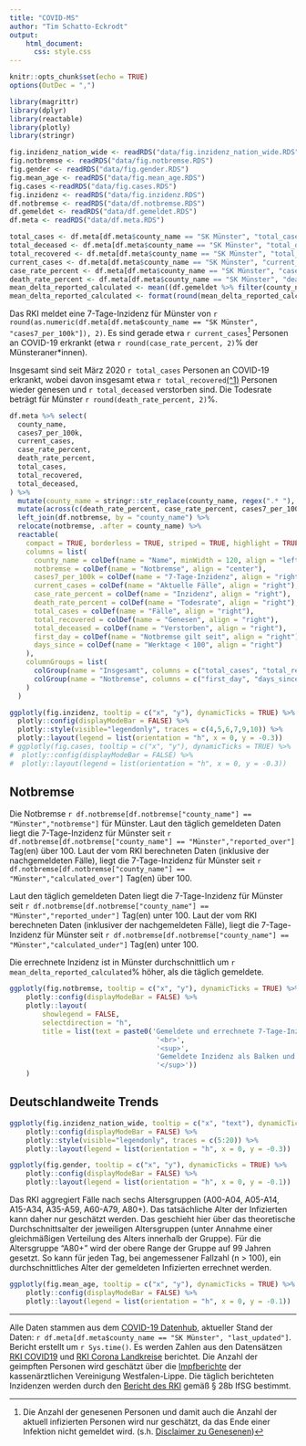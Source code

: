 ```yaml
---
title: "COVID-MS"
author: "Tim Schatto-Eckrodt"
output: 
    html_document:
      css: style.css
---
```


```r
knitr::opts_chunk$set(echo = TRUE)
options(OutDec = ",")

library(magrittr)
library(dplyr)
library(reactable)
library(plotly)
library(stringr)

fig.inzidenz_nation_wide <- readRDS("data/fig.inzidenz_nation_wide.RDS")
fig.notbremse <- readRDS("data/fig.notbremse.RDS")
fig.gender <- readRDS("data/fig.gender.RDS")
fig.mean_age <- readRDS("data/fig.mean_age.RDS")
fig.cases <-readRDS("data/fig.cases.RDS")
fig.inzidenz <- readRDS("data/fig.inzidenz.RDS")
df.notbremse <- readRDS("data/df.notbremse.RDS")
df.gemeldet <- readRDS("data/df.gemeldet.RDS")
df.meta <- readRDS("data/df.meta.RDS")

total_cases <- df.meta[df.meta$county_name == "SK Münster", "total_cases"]
total_deceased <- df.meta[df.meta$county_name == "SK Münster", "total_deceased"]
total_recovered <- df.meta[df.meta$county_name == "SK Münster", "total_recovered"]
current_cases <- df.meta[df.meta$county_name == "SK Münster", "current_cases"]
case_rate_percent <- df.meta[df.meta$county_name == "SK Münster", "case_rate_percent"]
death_rate_percent <- df.meta[df.meta$county_name == "SK Münster", "death_rate_percent"]
mean_delta_reported_calculated <- mean((df.gemeldet %>% filter(county_name == "SK Münster", !is.na(i_reported)) %>% mutate(delta_p = (i_calculated-i_reported)/i_reported))$delta_p)
mean_delta_reported_calculated <- format(round(mean_delta_reported_calculated*100, 2), nsmall = 2)

```

Das RKI meldet eine 7-Tage-Inzidenz für Münster von ```r round(as.numeric(df.meta[df.meta$county_name == "SK Münster", "cases7_per_100k"]), 2)```. Es sind gerade etwa ```r current_cases```[^note_estimated] Personen an COVID-19 erkrankt (etwa ```r round(case_rate_percent, 2)```% der Münsteraner*innen).

Insgesamt sind seit März 2020 ```r total_cases``` Personen an COVID-19 erkrankt, wobei davon insgesamt etwa ```r total_recovered```[\(^1\)](#fn1) Personen wieder genesen und ```r total_deceased``` verstorben sind. Die Todesrate beträgt für Münster ```r round(death_rate_percent, 2)```%.

```r

df.meta %>% select(
  county_name, 
  cases7_per_100k, 
  current_cases,
  case_rate_percent,
  death_rate_percent,
  total_cases, 
  total_recovered, 
  total_deceased,
) %>% 
  mutate(county_name = stringr::str_replace(county_name, regex(".* "), "")) %>% 
  mutate(across(c(death_rate_percent, case_rate_percent, cases7_per_100k), ~ format(round(.x, 2), nsmall = 2))) %>% 
  left_join(df.notbremse, by = "county_name") %>% 
  relocate(notbremse, .after = county_name) %>% 
  reactable(
    compact = TRUE, borderless = TRUE, striped = TRUE, highlight = TRUE,
    columns = list(
      county_name = colDef(name = "Name", minWidth = 120, align = "left"),
      notbremse = colDef(name = "Notbremse", align = "center"),
      cases7_per_100k = colDef(name = "7-Tage-Inzidenz", align = "right"),
      current_cases = colDef(name = "Aktuelle Fälle", align = "right"),
      case_rate_percent = colDef(name = "Inzidenz", align = "right"),
      death_rate_percent = colDef(name = "Todesrate", align = "right"),
      total_cases = colDef(name = "Fälle", align = "right"),
      total_recovered = colDef(name = "Genesen", align = "right"),
      total_deceased = colDef(name = "Verstorben", align = "right"),
      first_day = colDef(name = "Notbremse gilt seit", align = "right"),
      days_since = colDef(name = "Werktage < 100", align = "right")
    ),
    columnGroups = list(
      colGroup(name = "Insgesamt", columns = c("total_cases", "total_recovered", "total_deceased")),
      colGroup(name = "Notbremse", columns = c("first_day", "days_since"))
    )
  )
```

```r
ggplotly(fig.inzidenz, tooltip = c("x", "y"), dynamicTicks = TRUE) %>% 
  plotly::config(displayModeBar = FALSE) %>% 
  plotly::style(visible="legendonly", traces = c(4,5,6,7,9,10)) %>% 
  plotly::layout(legend = list(orientation = "h", x = 0, y = -0.3))
# ggplotly(fig.cases, tooltip = c("x", "y"), dynamicTicks = TRUE) %>% 
#  plotly::config(displayModeBar = FALSE) %>% 
#  plotly::layout(legend = list(orientation = "h", x = 0, y = -0.3))
```

## Notbremse

Die Notbremse ```r df.notbremse[df.notbremse["county_name"] == "Münster","notbremse"]``` für Münster. Laut den täglich gemeldeten Daten liegt die 7-Tage-Inzidenz für Münster seit ```r df.notbremse[df.notbremse["county_name"] == "Münster","reported_over"]``` Tag(en) über 100. Laut der vom RKI berechneten Daten (inklusive der nachgemeldeten Fälle), liegt die 7-Tage-Inzidenz für Münster seit ```r df.notbremse[df.notbremse["county_name"] == "Münster","calculated_over"]``` Tag(en) über 100. 

Laut den täglich gemeldeten Daten liegt die 7-Tage-Inzidenz für Münster seit ```r df.notbremse[df.notbremse["county_name"] == "Münster","reported_under"]``` Tag(en) unter 100. Laut der vom RKI berechneten Daten (inklusiver der nachgemeldeten Fälle), liegt die 7-Tage-Inzidenz für Münster seit ```r df.notbremse[df.notbremse["county_name"] == "Münster","calculated_under"]``` Tag(en) unter 100. 

Die errechnete Inzidenz ist in Münster durchschnittlich um ```r mean_delta_reported_calculated```% höher, als die täglich gemeldete.

```r
ggplotly(fig.notbremse, tooltip = c("x", "y"), dynamicTicks = TRUE) %>% 
    plotly::config(displayModeBar = FALSE) %>% 
    plotly::layout(
        showlegend = FALSE,
        selectdirection = "h",
        title = list(text = paste0('Gemeldete und errechnete 7-Tage-Inzidenz für Münster',
                                    '<br>',
                                    '<sup>',
                                    'Gemeldete Inzidenz als Balken und und errechnete Inzidenz als Rauten',
                                    '</sup>'))
    )
```

## Deutschlandweite Trends

```r
ggplotly(fig.inzidenz_nation_wide, tooltip = c("x", "text"), dynamicTicks = TRUE) %>% 
    plotly::config(displayModeBar = FALSE) %>% 
    plotly::style(visible="legendonly", traces = c(5:20)) %>% 
    plotly::layout(legend = list(orientation = "h", x = 0, y = -0.3))
````

```r
ggplotly(fig.gender, tooltip = c("x", "y"), dynamicTicks = TRUE) %>% 
    plotly::config(displayModeBar = FALSE) %>% 
    plotly::layout(legend = list(orientation = "h", x = 0, y = -0.1))
````
Das RKI aggregiert Fälle nach sechs Altersgruppen (A00-A04, A05-A14, A15-A34, A35-A59, A60-A79, A80+). Das tatsächliche Alter der Infizierten kann daher nur geschätzt werden. Das geschieht hier über das theoretische Durchschnittsalter der jeweiligen Altersgruppen (unter Annahme einer gleichmäßigen Verteilung des Alters innerhalb der Gruppe). Für die Altersgruppe "A80+" wird der obere Range der Gruppe auf 99 Jahren gesetzt. So kann für jeden Tag, bei angemessener Fallzahl (n > 100), ein durchschnittliches Alter der gemeldeten Infizierten errechnet werden.

```r
ggplotly(fig.mean_age, tooltip = c("x", "y"), dynamicTicks = TRUE) %>% 
    plotly::config(displayModeBar = FALSE) %>% 
    plotly::layout(legend = list(orientation = "h", x = 0, y = -0.1))
```

<hr>

Alle Daten stammen aus dem [COVID-19 Datenhub](https://npgeo-corona-npgeo-de.hub.arcgis.com), aktueller Stand der Daten: `r df.meta[df.meta$county_name == "SK Münster", "last_updated"]`. Bericht erstellt um `r Sys.time()`. Es werden Zahlen aus den Datensätzen [RKI COVID19](https://npgeo-corona-npgeo-de.hub.arcgis.com/datasets/dd4580c810204019a7b8eb3e0b329dd6_0) und [RKI Corona Landkreise](https://npgeo-corona-npgeo-de.hub.arcgis.com/datasets/917fc37a709542548cc3be077a786c17_0) berichtet. Die Anzahl der geimpften Personen wird geschätzt über die [Impfberichte](https://www.corona-kvwl.de/praxisinformationen/corona-schutzimpfung/impfberichte) der kassenärztlichen Vereinigung Westfalen-Lippe. Die täglich berichteten Inzidenzen werden durch den [Bericht des RKI](https://www.rki.de/DE/Content/InfAZ/N/Neuartiges_Coronavirus/Daten/Fallzahlen_Kum_Tab.xlsx) gemäß § 28b IfSG bestimmt. 

[^note_estimated]: Die Anzahl der genesenen Personen und damit auch die Anzahl der aktuell infizierten Personen wird nur geschätzt, da das Ende einer Infektion nicht gemeldet wird. (s.h. [Disclaimer zu Genesenen](https://www.arcgis.com/home/item.html?id=f10774f1c63e40168479a1feb6c7ca74))

